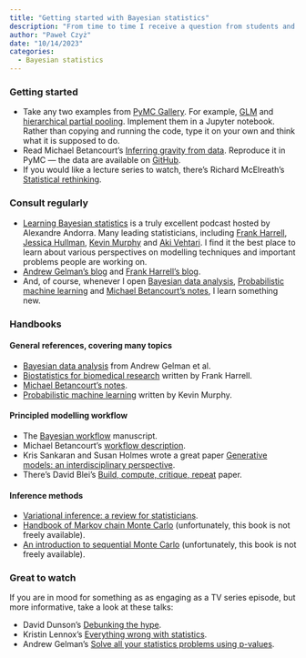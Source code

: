 ```yaml
---
title: "Getting started with Bayesian statistics"
description: "From time to time I receive a question from students and collaborators how to get started with Bayesian statistics. So here it comes: the list of my favourite resources!"
author: "Paweł Czyż"
date: "10/14/2023"
categories:
  - Bayesian statistics
---
```


### Getting started

- Take any two examples from [PyMC Gallery](https://www.pymc.io/projects/examples/en/latest/gallery.html). For example, [GLM](https://www.pymc.io/projects/docs/en/stable/learn/core_notebooks/GLM_linear.html#glm-linear) and [hierarchical partial pooling](https://www.pymc.io/projects/examples/en/latest/case_studies/hierarchical_partial_pooling.html). Implement them in a Jupyter notebook. Rather than copying and running the code, type it on your own and think what it is supposed to do.
- Read Michael Betancourt's [Inferring gravity from data](https://betanalpha.github.io/assets/case_studies/falling.html). Reproduce it in PyMC --- the data are available on [GitHub](https://github.com/betanalpha/knitr_case_studies/tree/master/falling).
- If you would like a lecture series to watch, there's Richard McElreath's [Statistical rethinking](https://www.youtube.com/playlist?list=PLDcUM9US4XdPz-KxHM4XHt7uUVGWWVSus).

### Consult regularly

- [Learning Bayesian statistics](https://learnbayesstats.com/) is a truly excellent podcast hosted by Alexandre Andorra. Many leading statisticians, including [Frank Harrell](https://player.captivate.fm/episode/234eae42-c1f9-44e5-84ac-bfeeea08d5ef), [Jessica Hullman](https://player.captivate.fm/episode/6ae4d4cb-5b94-47a1-8e31-ada93f33484e), [Kevin Murphy](https://player.captivate.fm/episode/ad61580d-844c-423e-b79e-56d21830e3c4) and [Aki Vehtari](https://player.captivate.fm/episode/7a3ff633-4a71-4af4-a5a6-2e578b48e9f4). I find it the best place to learn about various perspectives on modelling techniques and important problems people are working on.
- [Andrew Gelman's blog](https://statmodeling.stat.columbia.edu/) and [Frank Harrell's blog](https://www.fharrell.com/).
- And, of course, whenever I open [Bayesian data analysis](http://www.stat.columbia.edu/~gelman/book/), [Probabilistic machine learning](https://probml.github.io/pml-book/) and [Michael Betancourt's notes](https://betanalpha.github.io/writing/), I learn something new.


### Handbooks

#### General references, covering many topics
- [Bayesian data analysis](http://www.stat.columbia.edu/~gelman/book/) from Andrew Gelman et al.
- [Biostatistics for biomedical research](https://hbiostat.org/bbr/) written by Frank Harrell.
- [Michael Betancourt's notes](https://betanalpha.github.io/writing/).
- [Probabilistic machine learning](https://probml.github.io/pml-book/) written by Kevin Murphy.

#### Principled modelling workflow
- The [Bayesian workflow](https://arxiv.org/abs/2011.01808) manuscript.
- Michael Betancourt's [workflow description](https://betanalpha.github.io/assets/case_studies/principled_bayesian_workflow.html).
- Kris Sankaran and Susan Holmes wrote a great paper [Generative models: an interdisciplinary perspective](https://www.annualreviews.org/doi/abs/10.1146/annurev-statistics-033121-110134).
- There's David Blei's [Build, compute, critique, repeat](https://www.annualreviews.org/doi/abs/10.1146/annurev-statistics-022513-115657) paper.

#### Inference methods
- [Variational inference: a review for statisticians](https://arxiv.org/abs/1601.00670).
- [Handbook of Markov chain Monte Carlo](https://www.mcmchandbook.net/) (unfortunately, this book is not freely available).
- [An introduction to sequential Monte Carlo](https://link.springer.com/book/10.1007/978-3-030-47845-2) (unfortunately, this book is not freely available).

### Great to watch

If you are in mood for something as as engaging as a TV series episode, but more informative, take a look at these talks:

- David Dunson's [Debunking the hype](https://youtu.be/UYp2GGo2KKU?feature=shared).
- Kristin Lennox's [Everything wrong with statistics](https://youtu.be/be2wuOaglFY?feature=shared).
- Andrew Gelman's [Solve all your statistics problems using p-values](https://youtu.be/ZmbrsbYwRWw?feature=shared).
